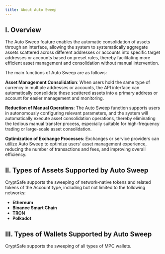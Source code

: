 ```yaml
---
title: About Auto Sweep
---
```


## I. Overview

The Auto Sweep feature enables the automatic consolidation of assets through an interface, allowing the system to systematically aggregate assets scattered across different addresses or accounts into specific target addresses or accounts based on preset rules, thereby facilitating more efficient asset management and consolidation without manual intervention.

The main functions of Auto Sweep are as follows:

**Asset Management Consolidation**: When users hold the same type of currency in multiple addresses or accounts, the API interface can automatically consolidate these scattered assets into a primary address or account for easier management and monitoring.

**Reduction of Manual Operations**: The Auto Sweep function supports users in autonomously configuring relevant parameters, and the system will automatically execute asset consolidation operations, thereby eliminating the tedious manual transfer process, especially suitable for high-frequency trading or large-scale asset consolidation.

**Optimization of Exchange Processes**: Exchanges or service providers can utilize Auto Sweep to optimize users' asset management experience, reducing the number of transactions and fees, and improving overall efficiency.

## II. Types of Assets Supported by Auto Sweep

CryptSafe supports the sweeping of network-native tokens and related tokens of the Account type, including but not limited to the following networks:

- **Ethereum**
- **Binance Smart Chain**
- **TRON**
- **Polkadot**

## III. Types of Wallets Supported by Auto Sweep

CryptSafe supports the sweeping of all types of MPC wallets.